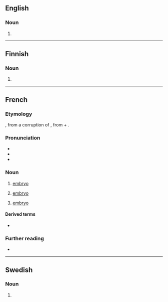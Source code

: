 ==English==

===Noun===
{{en-noun}}

# {{archaic form of|embryo|lang=en}}

{{Webster 1913}}

----

==Finnish==

===Noun===
{{head|fi|noun form}}

# {{fi-form of|case=genitive|pl=singular|embryo}}

----

==French==
{{wikipedia|lang=fr}}

===Etymology===
{{etyl|frm|fr}} {{m|frm|embrion|}}, from a {{etyl|ML.|fr}} corruption of {{etyl|grc|fr}} {{m|grc|ἔμβρυον||fetus}}, from {{m|grc|ἐν||in-}} + {{m|grc|βρύω||I grow, swell}}.

===Pronunciation===
* {{IPA|/ɑ̃.bʁi.jɔ̃/|lang=fr}}
* {{homophones|embryons|lang=fr}}
* {{hyphenation|em|bry|on|lang=fr}}

===Noun===
{{fr-noun|m}}

# {{lb|fr|biology}} [[embryo]]
# {{lb|fr|botany}} [[embryo]]
# [[embryo]] {{gloss|the beginning, the first stage}}

====Derived terms====
* {{l|fr|embryonnaire}}

===Further reading===
* {{R:TLFi}}

----

==Swedish==

===Noun===
{{head|sv|noun form}}

# {{sv-noun-form-indef-pl|embryo}}
